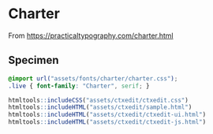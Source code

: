 # Charter {-}

From <https://practicaltypography.com/charter.html>

## Specimen {-}

```css
@import url("assets/fonts/charter/charter.css");
.live { font-family: "Charter", serif; }
```

```r
htmltools::includeCSS("assets/ctxedit/ctxedit.css")
htmltools::includeHTML("assets/ctxedit/sample.html")
htmltools::includeHTML("assets/ctxedit/ctxedit-ui.html")
htmltools::includeHTML("assets/ctxedit/ctxedit-js.html")
```
